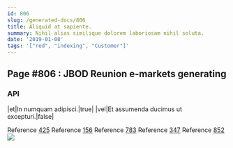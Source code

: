 ```yaml
---
id: 806
slug: /generated-docs/806
title: Aliquid at sapiente.
summary: Nihil alias similique dolorem laboriosam nihil soluta.
date: '2019-01-08'
tags: '["red", "indexing", "Customer"]'
---
```



## Page #806 : JBOD Reunion e-markets generating
### API

|et|In numquam adipisci.|true|
|vel|Et assumenda ducimus ut excepturi.|false|

Reference [425](/generated-docs/425)
Reference [156](/generated-docs/156)
Reference [783](/generated-docs/783)
Reference [347](/generated-docs/347)
Reference [852](/generated-docs/852)
![](/assets/cats-2.jpg)




